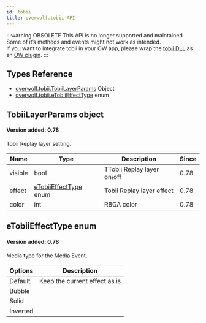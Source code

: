 ```yaml
---
id: tobii
title: overwolf.tobii API
---
```


:::warning OBSOLETE
This API is no longer supported and maintained. Some of it’s methods and events might not work as intended.  
If you want to integrate tobii in your OW app, please wrap the [tobii DLL](https://developer.tobii.com/consumer-eye-trackers/core-sdk/) as an [OW plugin](/topics/using-plugins/plugins-overview).
:::

## Types Reference

* [overwolf.tobii.TobiiLayerParams](#tobiilayerparams-object) Object
* [overwolf.tobii.eTobiiEffectType](#etobiieffecttype-enum) enum

## TobiiLayerParams object

#### Version added: 0.78 

Tobii Replay layer setting.

| Name     | Type                                             | Description                  | Since |
|----------| -------------------------------------------------|------------------------------|------ |
| visible  | bool                                             | TTobii Replay layer on\off   | 0.78  |
| effect   | [eTobiiEffectType](#etobiieffecttype-enum) enum  | Tobii Replay layer effect    | 0.78  |
| color    | int                                              | RBGA color                   | 0.78  |

## eTobiiEffectType enum

#### Version added: 0.78 

Media type for the Media Event.

| Options     | Description                   |
|-------------| ------------------------------|
| Default     | Keep the current effect as is |
| Bubble      |                               |
| Solid       |                               |
| Inverted    |                               |

